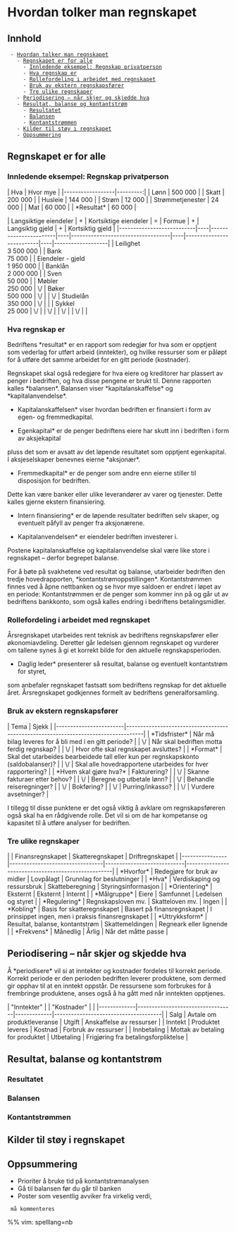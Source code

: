 = Hvordan tolker man regnskapet =

== Innhold ==
  - [[#Hvordan tolker man regnskapet|Hvordan tolker man regnskapet]]
    - [[#Hvordan tolker man regnskapet#Regnskapet er for alle|Regnskapet er for alle]]
      - [[#Hvordan tolker man regnskapet#Regnskapet er for alle#Innledende eksempel: Regnskap privatperson|Innledende eksempel: Regnskap privatperson]]
      - [[#Hvordan tolker man regnskapet#Regnskapet er for alle#Hva regnskap er|Hva regnskap er]]
      - [[#Hvordan tolker man regnskapet#Regnskapet er for alle#Rollefordeling i arbeidet med regnskapet|Rollefordeling i arbeidet med regnskapet]]
      - [[#Hvordan tolker man regnskapet#Regnskapet er for alle#Bruk av ekstern regnskapsfører|Bruk av ekstern regnskapsfører]]
      - [[#Hvordan tolker man regnskapet#Regnskapet er for alle#Tre ulike regnskaper|Tre ulike regnskaper]]
    - [[#Hvordan tolker man regnskapet#Periodisering – når skjer og skjedde hva|Periodisering – når skjer og skjedde hva]]
    - [[#Hvordan tolker man regnskapet#Resultat, balanse og kontantstrøm|Resultat, balanse og kontantstrøm]]
      - [[#Hvordan tolker man regnskapet#Resultat, balanse og kontantstrøm#Resultatet|Resultatet]]
      - [[#Hvordan tolker man regnskapet#Resultat, balanse og kontantstrøm#Balansen|Balansen]]
      - [[#Hvordan tolker man regnskapet#Resultat, balanse og kontantstrøm#Kontantstrømmen|Kontantstrømmen]]
    - [[#Hvordan tolker man regnskapet#Kilder til støy i regnskapet|Kilder til støy i regnskapet]]
    - [[#Hvordan tolker man regnskapet#Oppsummering|Oppsummering]]

== Regnskapet er for alle ==

=== Innledende eksempel: Regnskap privatperson ===

| Hva              | Hvor mye |
|------------------|---------:|
| Lønn             |  500 000 |
| Skatt            |  200 000 |
| Husleie          |  144 000 |
| Strøm            |   12 000 |
| Strømmetjenester |   24 000 |
| Mat              |   60 000 |
| *Resultat*       |   60 000 |

| Langsiktige eiendeler     | +  | Kortsiktige eiendeler | =  | Formue                            | +  | Langsiktig gjeld         | +  | Kortsiktig gjeld  |
|---------------------------|----|-----------------------|----|-----------------------------------|----|--------------------------|----|-------------------|
| Leilighet <br/> 3 500 000 |    | Bank <br/> 75 000     |    | Eiendeler - gjeld <br/> 1 950 000 |    | Banklån <br/> 2 000 000  |    | Sven <br/> 50 000 |
| Møbler <br/> 250 000      | \/ | Bøker <br/> 500 000   | \/ |                                   | \/ | Studielån  <br/> 350 000 | \/ |                   |
| Sykkel <br/> 25 000       | \/ |                       | \/ |                                   | \/ |                          | \/ |                   |

=== Hva regnskap er ===

Bedriftens *resultat* er en rapport som redegjør for hva som er opptjent som vederlag for utført arbeid (inntekter),
og hvilke ressurser som er påløpt for å utføre det samme arbeidet for en gitt periode (kostnader).

Regnskapet skal også redegjøre for hva eiere og kreditorer har plassert av penger i bedriften,
og hva disse pengene er brukt til. Denne rapporten kalles *balansen*.
Balansen viser *kapitalanskaffelse* og *kapitalanvendelse*.

*Kapitalanskaffelsen* viser hvordan bedriften er finansiert i form av egen- og fremmedkapital.

*Egenkapital* er de penger bedriftens eiere har skutt inn i bedriften i form av aksjekapital
pluss det som er avsatt av det løpende resultatet som opptjent egenkapital.
I aksjeselskaper benevnes eierne *aksjonær*.

*Fremmedkapital* er de penger som andre enn eierne stiller til disposisjon for bedriften.
Dette kan være banker eller ulike leverandører av varer og tjenester.
Dette kalles gjerne ekstern finansiering.

*Intern finansiering* er de løpende resultater bedriften selv skaper, og eventuelt påfyll av penger fra aksjonærene.

*Kapitalanvendelsen* er eiendeler bedriften investerer i.
Postene kapitalanskaffelse og kapitalanvendelse skal være like store i regnskapet
– derfor begrepet balanse.

For å bøte på svakhetene ved resultat og balanse, utarbeider bedriften den tredje hovedrapporten, *kontantstrømoppstillingen*.
Kontantstrømmen finnes ved å åpne nettbanken og se hvor mye saldoen er endret i løpet av en periode:
Kontantstrømmen er de penger som kommer inn på og går ut av bedriftens bankkonto, som også kalles endring i bedriftens betalingsmidler.

=== Rollefordeling i arbeidet med regnskapet ===

Årsregnskapet utarbeides rent teknisk av bedriftens regnskapsfører eller økonomiavdeling.
Deretter går ledelsen gjennom regnskapet
og vurderer om tallene synes å gi et korrekt bilde for den aktuelle regnskapsperioden.
*Daglig leder* presenterer så resultat, balanse og eventuelt kontantstrøm for styret,
som anbefaler regnskapet fastsatt som bedriftens regnskap for det aktuelle året.
Årsregnskapet godkjennes formelt av bedriftens generalforsamling.

=== Bruk av ekstern regnskapsfører ===

| Tema                   | Sjekk                                                                              |
|------------------------|------------------------------------------------------------------------------------|
| *Tidsfrister*          | Når må bilag leveres for å bli med i en gitt periode?                              |
| \/                     | Når skal bedriften motta ferdig regnskap?                                          |
| \/                     | Hvor ofte skal regnskapet avsluttes?                                               |
| *Format*               | Skal det utarbeides bearbeidede tall eller kun per regnskapskonto (saldobalanser)? |
| \/                     | Skal alle hovedrapportene utarbeides for hver rapportering?                        |
| *Hvem skal gjøre hva?* | Fakturering?                                                                       |
| \/                     | Skanne fakturaer etter behov?                                                      |
| \/                     | Beregne og utbetale lønn?                                                          |
| \/                     | Behandle reiseregninger?                                                           |
| \/                     | Bokføring?                                                                         |
| \/                     | Purring/inkasso?                                                                   |
| \/                     | Vurdere avsetninger?                                                               |

I tillegg til disse punktene er det også viktig å avklare om regnskapsføreren også skal ha en rådgivende rolle.
Det vil si om de har kompetanse og kapasitet til å utføre analyser for bedriften.

=== Tre ulike regnskaper ===

|                | Finansregnskapet                | Skatteregnskapet           | Driftregnskapet                                    |
|----------------|---------------------------------|----------------------------|----------------------------------------------------|
| *Hvorfor*      | Redegjøre for bruk av midler    | Lovpålagt                  | Grunnlag for beslutninger                          |
| *Hva*          | Verdiskaping og ressursbruk     | Skatteberegning            | Styringsinformasjon                                |
| *Orientering*  | Eksternt                        | Eksternt                   | Internt                                            |
| *Målgruppe*    | Eiere                           | Samfunnet                  | Ledelsen og styret                                 |
| *Regulering*   | Regnskapsloven mv.              | Skatteloven mv.            | Ingen                                              |
| *Kobling*      | Basis for skatteregnskapet      | Basert på finansregnskapet | I prinsippet ingen, men i praksis finansregnskapet |
| *Uttrykksform* | Resultat, balanse, kontantstrøm | Skattemeldingen            | Regneark eller lignende                            |
| *Frekvens*     | Månedlig                        | Årlig                      | Når det måtte passe                                |

== Periodisering – når skjer og skjedde hva ==

Å *periodisere* vil si at inntekter og kostnader fordeles til korrekt periode.
Korrekt periode er den perioden bedriften leverer produktene,
som dermed gir opphav til at en inntekt oppstår.
De ressursene som forbrukes for å frembringe produktene,
anses også å ha gått med når inntekten opptjenes.

| "Inntekter" |                                  | "Kostnader" |                                      |
|-------------|----------------------------------|-------------|--------------------------------------|
| Salg        | Avtale om produktleveranse       | Utgift      | Anskaffelse av ressurser             |
| Inntekt     | Produktet leveres                | Kostnad     | Forbruk av ressurser                 |
| Innbetaling | Mottak av betaling for produktet | Utbetaling  | Frigjøring fra betalingsforpliktelse |

== Resultat, balanse og kontantstrøm ==

=== Resultatet ===

=== Balansen ===

=== Kontantstrømmen ===

== Kilder til støy i regnskapet ==

== Oppsummering ==

* Prioriter å bruke tid på kontantstrømanalysen
* Gå til balansen før du går til banken
* Poster som vesentlig avviker fra virkelig verdi,
  må kommenteres

%% vim: spelllang=nb
